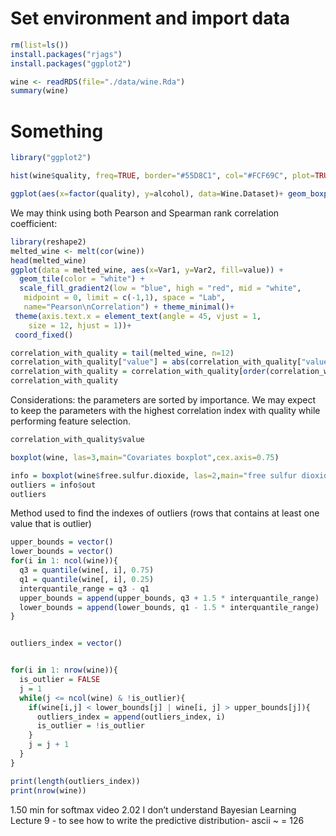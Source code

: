 # Set environment and import data
```r
rm(list=ls())
install.packages("rjags")
install.packages("ggplot2")
```

```r
wine <- readRDS(file="./data/wine.Rda")
summary(wine)
```
# Something

```r
library("ggplot2")

```
```r
hist(wine$quality, freq=TRUE, border="#55D8C1", col="#FCF69C", plot=TRUE)
```
```r
ggplot(aes(x=factor(quality), y=alcohol), data=Wine.Dataset)+ geom_boxplot(fill='grey', color='blue', outlier.color = 'red')+ scale_y_continuous()+ scale_x_discrete()+ ggtitle('Wine Quality vs Alcohol Concentration')+ xlab('Wine Quality')
```

We may think using both Pearson and Spearman rank correlation coefficient:
\begin{itemize}
  \item Pearson captures linear relationships
  \item Spearman captures monotonic relationships
\end{itemize}
```r
library(reshape2)
melted_wine <- melt(cor(wine))
head(melted_wine)
ggplot(data = melted_wine, aes(x=Var1, y=Var2, fill=value)) + 
  geom_tile(color = "white") + 
  scale_fill_gradient2(low = "blue", high = "red", mid = "white", 
   midpoint = 0, limit = c(-1,1), space = "Lab", 
   name="Pearson\nCorrelation") + theme_minimal()+ 
 theme(axis.text.x = element_text(angle = 45, vjust = 1, 
    size = 12, hjust = 1))+
 coord_fixed()

```

```r
correlation_with_quality = tail(melted_wine, n=12)
correlation_with_quality["value"] = abs(correlation_with_quality["value"])
correlation_with_quality = correlation_with_quality[order(correlation_with_quality$value, decreasing = TRUE),]
correlation_with_quality
```
Considerations: the parameters are sorted by importance. We may expect to keep the parameters with the highest correlation index with quality while performing 
feature selection.
```r
correlation_with_quality$value

```

```r
boxplot(wine, las=3,main="Covariates boxplot",cex.axis=0.75)
```

```r
info = boxplot(wine$free.sulfur.dioxide, las=2,main="free sulfur dioxide boxplot", cex.axis=0.75, plot=FALSE)
outliers = info$out
outliers
```


Method used to find the indexes of outliers (rows that contains at least one value that is outlier)
```r
upper_bounds = vector()
lower_bounds = vector()
for(i in 1: ncol(wine)){
  q3 = quantile(wine[, i], 0.75)
  q1 = quantile(wine[, i], 0.25)
  interquantile_range = q3 - q1
  upper_bounds = append(upper_bounds, q3 + 1.5 * interquantile_range)
  lower_bounds = append(lower_bounds, q1 - 1.5 * interquantile_range)
}


outliers_index = vector()


for(i in 1: nrow(wine)){
  is_outlier = FALSE
  j = 1
  while(j <= ncol(wine) & !is_outlier){
    if(wine[i,j] < lower_bounds[j] | wine[i, j] > upper_bounds[j]){
      outliers_index = append(outliers_index, i)
      is_outlier = !is_outlier
    }
    j = j + 1
  }
}

print(length(outliers_index))
print(nrow(wine))
```


1.50 min for softmax video
2.02 I don't understand
Bayesian Learning Lecture 9 - to see how to write the predictive distribution-
ascii ~ = 126




























